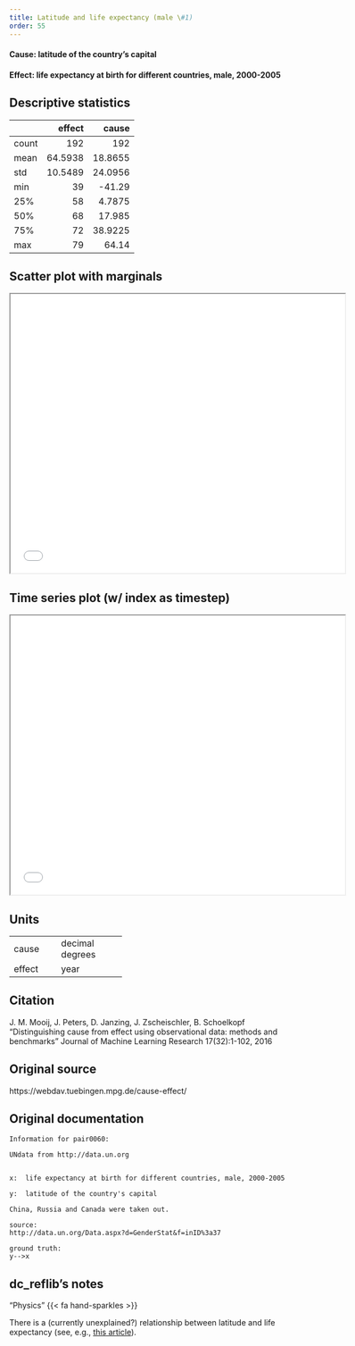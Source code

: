```yaml
---
title: Latitude and life expectancy (male \#1)
order: 55
---
```


#### **Cause**: latitude of the country's capital
#### **Effect**: life expectancy at birth for different countries, male, 2000-2005

## Descriptive statistics
|       |   effect |    cause |
|:------|---------:|---------:|
| count | 192      | 192      |
| mean  |  64.5938 |  18.8655 |
| std   |  10.5489 |  24.0956 |
| min   |  39      | -41.29   |
| 25%   |  58      |   4.7875 |
| 50%   |  68      |  17.985  |
| 75%   |  72      |  38.9225 |
| max   |  79      |  64.14   |

## Scatter plot with marginals

```{=html}
<iframe width=600 height=500 src="plots/scatter_0060.html"></iframe>
```

## Time series plot (w/ index as timestep)

```{=html}
<iframe width=600 height=500 src="plots/series_0060.html"></iframe>
```

## Units
+----------+-----------------+
| cause    | decimal degrees |
+----------+-----------------+
| effect   | year            |
+----------+-----------------+


## Citation
J. M. Mooij, J. Peters, D. Janzing, J. Zscheischler, B. Schoelkopf
"Distinguishing cause from effect using observational data: methods and benchmarks"
Journal of Machine Learning Research 17(32):1-102, 2016

## Original source
https://webdav.tuebingen.mpg.de/cause-effect/

## Original documentation
```
Information for pair0060:

UNdata from http://data.un.org


x:	life expectancy at birth for different countries, male, 2000-2005

y:	latitude of the country's capital

China, Russia and Canada were taken out.

source:
http://data.un.org/Data.aspx?d=GenderStat&f=inID%3a37

ground truth:
y-->x
```


## dc_reflib's notes
::: {.callout-note title="Operational Causality"}
"Physics" {{< fa hand-sparkles >}} 

There is a (currently unexplained?) relationship between latitude and life expectancy (see, e.g., [this article](https://www.pnas.org/doi/10.1073/pnas.0900300106)).
:::